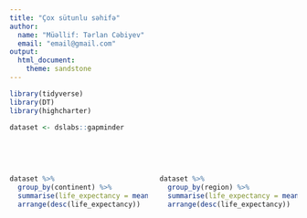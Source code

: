 ```yaml
---
title: "Çox sütunlu səhifə"
author: 
  name: "Müəllif: Tərlan Cəbiyev"
  email: "email@gmail.com"
output: 
  html_document:
    theme: sandstone
---
```


```r
library(tidyverse) 
library(DT)
library(highcharter)

dataset <- dslabs::gapminder
```

\
\

::: columns
::: column

```r
dataset %>% 
  group_by(continent) %>% 
  summarise(life_expectancy = mean(life_expectancy)) %>% 
  arrange(desc(life_expectancy))
```

:::

::: column

```r
dataset %>% 
  group_by(region) %>% 
  summarise(life_expectancy = mean(life_expectancy)) %>% 
  arrange(desc(life_expectancy))
```

:::
:::
